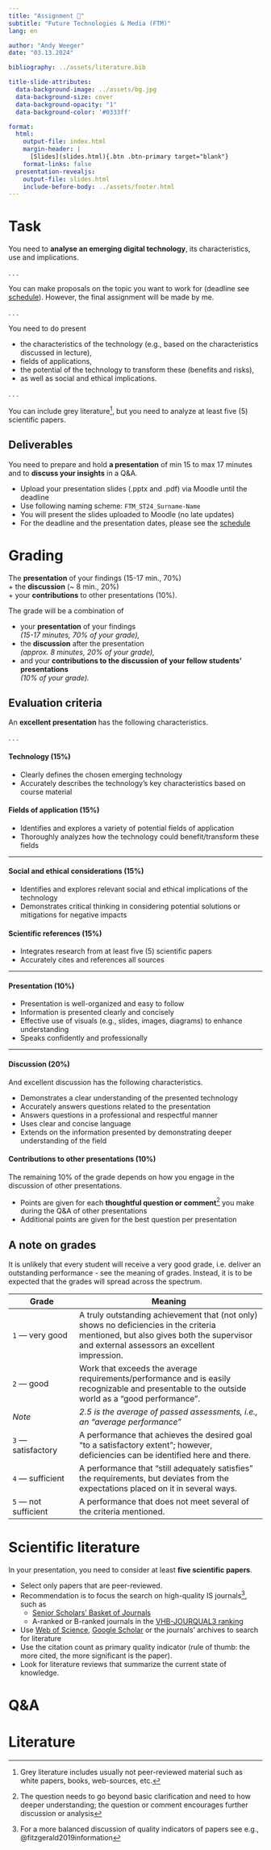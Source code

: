 ```yaml
---
title: "Assignment 📑"  
subtitle: "Future Technologies & Media (FTM)"
lang: en

author: "Andy Weeger"
date: "03.13.2024"

bibliography: ../assets/literature.bib

title-slide-attributes:
  data-background-image: ../assets/bg.jpg
  data-background-size: cover
  data-background-opacity: "1"
  data-background-color: '#0333ff'

format: 
  html:
    output-file: index.html
    margin-header: | 
      [Slides](slides.html){.btn .btn-primary target="blank"}
    format-links: false       
  presentation-revealjs:
    output-file: slides.html
    include-before-body: ../assets/footer.html
---
```



# Task

You need to **analyse an emerging digital technology**, its characteristics, use and implications.

. . .

You can make proposals on the topic you want to work for (deadline see [schedule](../admin/#schedule)). However, the final assignment will be made by me.

. . .

You need to do present

::: incremental
- the characteristics of the technology (e.g., based on the characteristics discussed in lecture), 
- fields of applications,
- the potential of the technology to transform these (benefits and risks),
- as well as social and ethical implications.
:::

. . .

You can include grey literature^[Grey literature includes usually not peer-reviewed material such as white papers, books, web-sources, etc.], but you need to analyze at least five (5) scientific papers.


## Deliverables

:::medium
[You need to prepare and hold **a presentation** of min 15 to max 17 minutes]{.fragment .fade-in} [and to **discuss your insights** in a Q&A.]{.fragment .fade-in}
:::

::: incremental
- Upload your presentation slides (.pptx and .pdf) via Moodle until the deadline
- Use following naming scheme: `FTM_ST24_Surname-Name`
- You will present the slides uploaded to Moodle (no late updates)
- For the deadline and the presentation dates, please see the [schedule](../admin/#schedule)
:::

# Grading

:::html-hidden
:::medium
[The **presentation** of your findings [(15-17 min., 70%)]{.light-grey}]{.fragment .fade-in}     
[+ the **discussion** [(~ 8 min., 20%)]{.light-grey}]{.fragment .fade-in}     
[+ your **contributions** to other presentations [(10%)]{.light-grey}.]{.fragment .fade-in}
:::
:::


:::notes
The grade will be a combination of

- your **presentation** of your findings     
  *(15-17 minutes, 70% of your grade),*
- the **discussion** after the presentation      
  *(approx. 8 minutes, 20% of your grade),*
- and your **contributions to the discussion of your fellow students' presentations**   
  *(10% of your grade).*
:::

## Evaluation criteria {.srollable}

An **excellent presentation** has the following characteristics.

. . .

#### Technology (15%) 

:::incremental
- Clearly defines the chosen emerging technology
- Accurately describes the technology's key characteristics based on course material
:::

#### Fields of application (15%)

:::incremental
- Identifies and explores a variety of potential fields of application
- Thoroughly analyzes how the technology could benefit/transform these fields
:::

-----

#### Social and ethical considerations (15%)

:::incremental
- Identifies and explores relevant social and ethical implications of the technology
- Demonstrates critical thinking in considering potential solutions or mitigations for negative impacts
:::

:::fragment

#### Scientific references (15%)

:::incremental
- Integrates research from at least five (5) scientific papers
- Accurately cites and references all sources
:::

:::

-----

#### Presentation (10%)

:::incremental
- Presentation is well-organized and easy to follow
- Information is presented clearly and concisely
- Effective use of visuals (e.g., slides, images, diagrams) to enhance understanding
- Speaks confidently and professionally
:::

-----

#### Discussion (20%)

And excellent discussion has the following characteristics.

:::incremental
- Demonstrates a clear understanding of the presented technology
- Accurately answers questions related to the presentation
- Answers questions in a professional and respectful manner
- Uses clear and concise language
- Extends on the information presented by demonstrating deeper understanding of the field
::::


#### Contributions to other presentations (10%) {.fragment}

:::fragment

The remaining 10% of the grade depends on how you engage in the discussion of other presentations.

:::incremental
- Points are given for each **thoughtful question or comment**^[The question needs to go beyond basic clarification and need to how deeper understanding; the question or comment encourages further discussion or analysis] you make during the Q&A of other presentations
- Additional points are given for the best question per presentation
:::

:::

## A note on grades

:::notes
It is unlikely that every student will receive a very good grade, i.e. deliver an outstanding performance - see the meaning of grades.  Instead, it is to be expected that the grades will spread across the spectrum. 
:::

| Grade                    | Meaning
| ------------------------ | -------------------------------------------------------------------- |
| `1` — very   good            | [A   truly outstanding achievement that (not only) shows no deficiencies in the criteria mentioned, but also gives both the supervisor and external assessors an excellent   impression.]{.fragment} |
| `2` — good                   | [Work   that exceeds the average requirements/performance and is easily recognizable   and presentable to the outside world as a “good performance”.]{.fragment}                                              |
| *Note*                   | *2.5   is the average of passed assessments, i.e., an “average   performance”*                                                                                             |
| `3` — satisfactory           | [A   performance that achieves the desired goal "to a satisfactory   extent";       however, deficiencies can be identified here and there. ]{.fragment}                                                      |
| `4` — sufficient             | [A   performance that “still adequately satisfies” the requirements,       but deviates from the expectations placed on it in several ways.  ]{.fragment}                                                     |
| `5` — not   sufficient      | [A   performance that does not meet several of the criteria mentioned.]{.fragment}                                                                                                                                  |
# Scientific literature

In your presentation, you need to consider at least **five scientific papers**.

::: incremental
- Select only papers that are peer-reviewed.
- Recommendation is to focus the search on high-quality IS journals^[For a more balanced discussion of quality indicators of papers see e.g., @fitzgerald2019information], such as
  - [Senior Scholars’ Basket of Journals](https://aisnet.org/page/SeniorScholarListofPremierJournals)
  - A-ranked or B-ranked journals in the [VHB-JOURQUAL3 ranking](https://vhbonline.org/fileadmin/user_upload/JQ3_WI.pdf)
- Use [Web of Science](https://www-webofscience-com.ezproxy.hnu.de/wos/woscc/basic-search), [Google Scholar](http://ezproxy.hnu.de/login?url=https://scholar.google.de) or the journals’ archives to search for literature
- Use the citation count as primary quality indicator (rule of thumb: the more cited, the more significant is the paper).
- Look for literature reviews that summarize the current state of knowledge.
:::

# Q&A {.html-hidden .unlisted .headline-only .vertical-center background-color="#0333ff" background-image="../assets/bg.jpg"}

# Literature
::: {#refs}
:::

